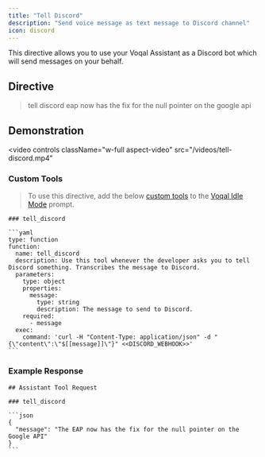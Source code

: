 ```yaml
---
title: "Tell Discord"
description: "Send voice message as text message to Discord channel"
icon: discord
---
```


This directive allows you to use your Voqal Assistant as a Discord bot which will send messages on your behalf.

## Directive

> tell discord eap now has the fix for the null pointer on the google api

## Demonstration

<video
  controls
  className="w-full aspect-video"
  src="/videos/tell-discord.mp4"
></video>

### Custom Tools

> To use this directive, add the below [custom tools](/tools/overview/#custom-tools) to the [Voqal Idle Mode](/modes/embedded/idle) prompt.

````
### tell_discord

```yaml
type: function
function:
  name: tell_discord
  description: Use this tool whenever the developer asks you to tell Discord something. Transcribes the message to Discord.
  parameters:
    type: object
    properties:
      message:
        type: string
        description: The message to send to Discord.
    required:
      - message
  exec:
    command: 'curl -H "Content-Type: application/json" -d "{\"content\":\"$[[message]]\"}" <<DISCORD_WEBHOOK>>'
```
````

### Example Response

````
## Assistant Tool Request

### tell_discord

```json
{
  "message": "The EAP now has the fix for the null pointer on the Google API"
}
```
````

